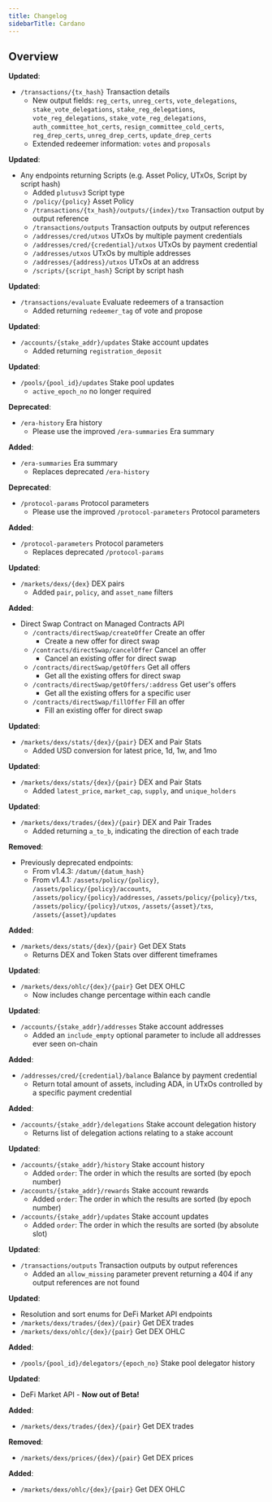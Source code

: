 ```yaml
---
title: Changelog
sidebarTitle: Cardano
---
```


## Overview

<Update label="v1.8.0 - Conway compatibility">

**Updated**:

- `/transactions/{tx_hash}` Transaction details
  - New output fields: `reg_certs`, `unreg_certs`, `vote_delegations`, `stake_vote_delegations`, `stake_reg_delegations`, `vote_reg_delegations`, `stake_vote_reg_delegations`, `auth_committee_hot_certs`, `resign_committee_cold_certs`, `reg_drep_certs`, `unreg_drep_certs`, `update_drep_certs`
  - Extended redeemer information: `votes` and `proposals`

**Updated**:

- Any endpoints returning Scripts (e.g. Asset Policy, UTxOs, Script by script hash)
  - Added `plutusv3` Script type
  - `/policy/{policy}` Asset Policy
  - `/transactions/{tx_hash}/outputs/{index}/txo` Transaction output by output reference
  - `/transactions/outputs` Transaction outputs by output references
  - `/addresses/cred/utxos` UTxOs by multiple payment credentials
  - `/addresses/cred/{credential}/utxos` UTxOs by payment credential
  - `/addresses/utxos` UTxOs by multiple addresses
  - `/addresses/{address}/utxos` UTxOs at an address
  - `/scripts/{script_hash}` Script by script hash

**Updated**:

- `/transactions/evaluate` Evaluate redeemers of a transaction
  - Added returning `redeemer_tag` of vote and propose

**Updated**:

- `/accounts/{stake_addr}/updates` Stake account updates
  - Added returning `registration_deposit`

**Updated**:

- `/pools/{pool_id}/updates` Stake pool updates
  - `active_epoch_no` no longer required

</Update>

<Update label="v1.7.2">

**Deprecated**:

- `/era-history` Era history
  - Please use the improved `/era-summaries` Era summary

**Added**:

- `/era-summaries` Era summary
  - Replaces deprecated `/era-history`

**Deprecated**:

- `/protocol-params` Protocol parameters
  - Please use the improved `/protocol-parameters` Protocol parameters

**Added**:

- `/protocol-parameters` Protocol parameters
  - Replaces deprecated `/protocol-params`

</Update>

<Update label="v1.7.1">

**Updated**:

- `/markets/dexs/{dex}` DEX pairs
  - Added `pair`, `policy`, and `asset_name` filters

</Update>

<Update label="v1.7.0">

**Added**:

- Direct Swap Contract on Managed Contracts API
  - `/contracts/directSwap/createOffer` Create an offer
    - Create a new offer for direct swap
  - `/contracts/directSwap/cancelOffer` Cancel an offer
    - Cancel an existing offer for direct swap
  - `/contracts/directSwap/getOffers` Get all offers
    - Get all the existing offers for direct swap
  - `/contracts/directSwap/getOffers/:address` Get user's offers
    - Get all the existing offers for a specific user
  - `/contracts/directSwap/fillOffer` Fill an offer
    - Fill an existing offer for direct swap

</Update>

<Update label="v1.6.3">

**Updated**:

- `/markets/dexs/stats/{dex}/{pair}` DEX and Pair Stats
  - Added USD conversion for latest price, 1d, 1w, and 1mo

</Update>

<Update label="v1.6.2">

**Updated**:

- `/markets/dexs/stats/{dex}/{pair}` DEX and Pair Stats
  - Added `latest_price`, `market_cap`, `supply`, and `unique_holders`

</Update>

<Update label="v1.6.1">

**Updated**:

- `/markets/dexs/trades/{dex}/{pair}` DEX and Pair Trades
  - Added returning `a_to_b`, indicating the direction of each trade

</Update>

<Update label="v1.6.0">

**Removed**:

- Previously deprecated endpoints:
  - From v1.4.3: `/datum/{datum_hash}`
  - From v1.4.1: `/assets/policy/{policy}`, `/assets/policy/{policy}/accounts`, `/assets/policy/{policy}/addresses`, `/assets/policy/{policy}/txs`, `/assets/policy/{policy}/utxos`, `/assets/{asset}/txs`, `/assets/{asset}/updates`

</Update>

<Update label="v1.5.8">

**Added**:

- `/markets/dexs/stats/{dex}/{pair}` Get DEX Stats
  - Returns DEX and Token Stats over different timeframes

**Updated**:

- `/markets/dexs/ohlc/{dex}/{pair}` Get DEX OHLC
  - Now includes change percentage within each candle

</Update>

<Update label="v1.5.7">

**Updated**:

- `/accounts/{stake_addr}/addresses` Stake account addresses
  - Added an `include_empty` optional parameter to include all addresses ever seen on-chain

</Update>

<Update label="v1.5.6">

**Added**:

- `/addresses/cred/{credential}/balance` Balance by payment credential
  - Return total amount of assets, including ADA, in UTxOs controlled by a specific payment credential

</Update>

<Update label="v1.5.5">

**Added**:

- `/accounts/{stake_addr}/delegations` Stake account delegation history
  - Returns list of delegation actions relating to a stake account

**Updated**:

- `/accounts/{stake_addr}/history` Stake account history
  - Added `order`: The order in which the results are sorted (by epoch number)
- `/accounts/{stake_addr}/rewards` Stake account rewards
  - Added `order`: The order in which the results are sorted (by epoch number)
- `/accounts/{stake_addr}/updates` Stake account updates
  - Added `order`: The order in which the results are sorted (by absolute slot)

</Update>

<Update label="v1.5.4">

**Updated**:

- `/transactions/outputs` Transaction outputs by output references
  - Added an `allow_missing` parameter prevent returning a 404 if any output references are not found

</Update>

<Update label="v1.5.3">

**Updated**:

- Resolution and sort enums for DeFi Market API endpoints
- `/markets/dexs/trades/{dex}/{pair}` Get DEX trades
- `/markets/dexs/ohlc/{dex}/{pair}` Get DEX OHLC

</Update>

<Update label="v1.5.2">

**Added**:

- `/pools/{pool_id}/delegators/{epoch_no}` Stake pool delegator history

</Update>

<Update label="v1.5.1">

**Updated**:

- DeFi Market API - **Now out of Beta!**

**Added**:

- `/markets/dexs/trades/{dex}/{pair}` Get DEX trades

**Removed**:

- `/markets/dexs/prices/{dex}/{pair}` Get DEX prices

**Added**:

- `/markets/dexs/ohlc/{dex}/{pair}` Get DEX OHLC
</Update>